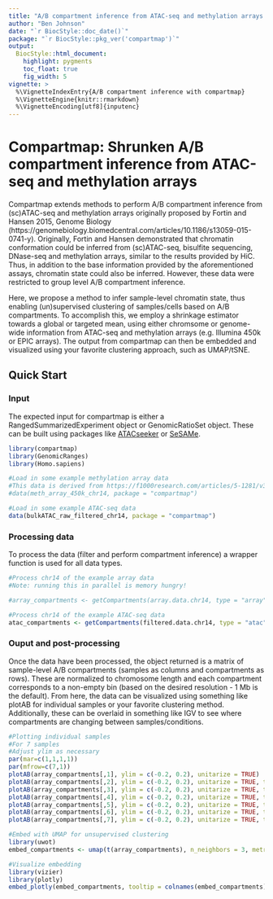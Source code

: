 ```yaml
---
title: "A/B compartment inference from ATAC-seq and methylation arrays with compartmap"
author: "Ben Johnson"
date: "`r BiocStyle::doc_date()`"
package: "`r BiocStyle::pkg_ver('compartmap')`" 
output:
  BiocStyle::html_document:
    highlight: pygments
    toc_float: true
    fig_width: 5
vignette: >
  %\VignetteIndexEntry{A/B compartment inference with compartmap}
  %\VignetteEngine{knitr::rmarkdown}
  %\VignetteEncoding[utf8]{inputenc}
---
```


# Compartmap: Shrunken A/B compartment inference from ATAC-seq and methylation arrays

Compartmap extends methods to perform A/B compartment inference from (sc)ATAC-seq and methylation arrays originally proposed by Fortin and Hansen 2015, Genome Biology (https://genomebiology.biomedcentral.com/articles/10.1186/s13059-015-0741-y). Originally, Fortin and Hansen demonstrated that chromatin conformation could be inferred from (sc)ATAC-seq, bisulfite sequencing, DNase-seq and methylation arrays, similar to the results provided by HiC. Thus, in addition to the base information provided by the aforementioned assays, chromatin state could also be inferred. However, these data were restricted to group level A/B compartment inference.

Here, we propose a method to infer sample-level chromatin state, thus enabling (un)supervised clustering of samples/cells based on A/B compartments. To accomplish this, we employ a shrinkage estimator towards a global or targeted mean, using either chromsome or genome-wide information from ATAC-seq and methylation arrays (e.g. Illumina 450k or EPIC arrays). The output from compartmap can then be embedded and visualized using your favorite clustering approach, such as UMAP/tSNE.

## Quick Start

### Input
The expected input for compartmap is either a RangedSummarizedExperiment object or GenomicRatioSet object. These can be built using packages like [ATACseeker](https://github.com/biobenkj/ATACseeker) or [SeSAMe](https://www.bioconductor.org/packages/devel/bioc/html/sesame.html). 

```r

library(compartmap)
library(GenomicRanges)
library(Homo.sapiens)

#Load in some example methylation array data
#This data is derived from https://f1000research.com/articles/5-1281/v3
#data(meth_array_450k_chr14, package = "compartmap")

#Load in some example ATAC-seq data
data(bulkATAC_raw_filtered_chr14, package = "compartmap")

```

### Processing data

To process the data (filter and perform compartment inference) a wrapper function is used for all data types.

```r

#Process chr14 of the example array data
#Note: running this in parallel is memory hungry!

#array_compartments <- getCompartments(array.data.chr14, type = "array", parallel = FALSE, chrs = "chr14")

#Process chr14 of the example ATAC-seq data
atac_compartments <- getCompartments(filtered.data.chr14, type = "atac", parallel = FALSE, chrs = "chr14")

```

### Ouput and post-processing

Once the data have been processed, the object returned is a matrix of sample-level A/B compartments (samples as columns and compartments as rows). These are normalized to chromosome length and each compartment corresponds to a non-empty bin (based on the desired resolution - 1 Mb is the default). From here, the data can be visualized using something like plotAB for individual samples or your favorite clustering method. Additionally, these can be overlaid in something like IGV to see where compartments are changing between samples/conditions. 

```r

#Plotting individual samples
#For 7 samples
#Adjust ylim as necessary
par(mar=c(1,1,1,1))
par(mfrow=c(7,1))
plotAB(array_compartments[,1], ylim = c(-0.2, 0.2), unitarize = TRUE)
plotAB(array_compartments[,2], ylim = c(-0.2, 0.2), unitarize = TRUE, top.col = "goldenrod")
plotAB(array_compartments[,3], ylim = c(-0.2, 0.2), unitarize = TRUE, top.col = "darkblue")
plotAB(array_compartments[,4], ylim = c(-0.2, 0.2), unitarize = TRUE, top.col = "red")
plotAB(array_compartments[,5], ylim = c(-0.2, 0.2), unitarize = TRUE, top.col = "black")
plotAB(array_compartments[,6], ylim = c(-0.2, 0.2), unitarize = TRUE, top.col = "cyan")
plotAB(array_compartments[,7], ylim = c(-0.2, 0.2), unitarize = TRUE, top.col = "seagreen")

#Embed with UMAP for unsupervised clustering
library(uwot)
embed_compartments <- umap(t(array_compartments), n_neighbors = 3, metric = "manhattan", n_components = 5, n_trees = 100)

#Visualize embedding
library(vizier)
library(plotly)
embed_plotly(embed_compartments, tooltip = colnames(embed_compartments), show_legend = FALSE)

```
